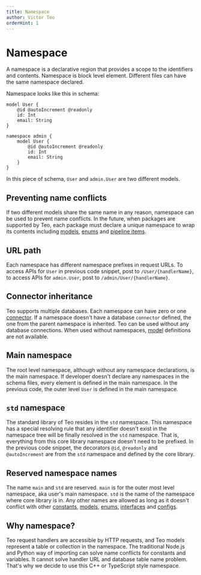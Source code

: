 ```yaml
---
title: Namespace
author: Victor Teo
orderHint: 1
---
```



# Namespace

A namespace is a declarative region that provides a scope to the identifiers 
and contents. Namespace is block level element. Different files can have the
same namespace declared.

Namespace looks like this in schema:

```teo showLineNumbers {7-13}
model User {
    @id @autoIncrement @readonly
    id: Int
    email: String
}

namespace admin {
    model User {
        @id @autoIncrement @readonly
        id: Int
        email: String
    }
}
```

In this piece of schema, `User` and `admin.User` are two different models.

## Preventing name conflicts

If two different models share the same name in any reason, namespace can be 
used to prevent name conflicts. In the future, when packages are supported by
Teo, each package must declare a unique namespace to wrap its contents 
including [models](/concepts/components/teo-schema/model), 
[enums](/concepts/components/teo-schema/enum) and 
[pipeline items](/concepts/components/teo-schema/pipeline#pipeline-item).

## URL path

Each namespace has different namespace prefixes in request URLs. To access APIs
for `User` in previous code snippet, post to `/User/{handlerName}`, to access 
APIs for `admin.User`, post to `/admin/User/{handlerName}`.

## Connector inheritance

Teo supports multiple databases. Each namespace can have zero or one 
[connector](/concepts/components/teo-schema/connector). If a namespace doesn't 
have a database `connector` defined, the one from the parent namespace is 
inherited. Teo can be used without any database connections. When used without
namespaces, [model](/concepts/components/teo-schema/model) definitions are not 
available.

## Main namespace

The root level namespace, although without any namespace declarations, is the 
main namespace. If developer doesn't declare any namespaces in the schema 
files, every element is defined in the main namespace. In the previous code,
the outer level `User` is defined in the main namespace.

## `std` namespace

The standard library of Teo resides in the `std` namespace. This namespace has
a special resolving rule that any identifier doesn't exist in the namespace 
tree will be finally resolved in the `std` namespace. That is, everything from
this core library namespace doesn't need to be prefixed. In the previous 
code snippet, the decorators `@id`, `@readonly` and `@autoIncrement` are from
the `std` namespace and defined by the core library.

## Reserved namespace names

The name `main` and `std` are reserved. `main` is for the outer most level 
namespace, aka user's main namespace. `std` is the name of the namespace where 
core library is in. Any other names are allowed as long as it doesn't conflict
with other [constants](/concepts/components/teo-schema/constant), 
[models](/concepts/components/teo-schema/model), 
[enums](/concepts/components/teo-schema/enum), 
[interfaces](/concepts/components/teo-schema/interface) and 
[configs](/concepts/components/teo-schema/cofnig-block).

## Why namespace?

Teo request handlers are accessible by HTTP requests, and Teo models represent
a table or collection in the namespace. The traditional Node.js and Python way
of importing can solve name conflicts for constants and variables. It cannot 
solve handler URL and database table name problem. That's why we decide to use
this C++ or TypeScript style namespace.

<PrevNext />
